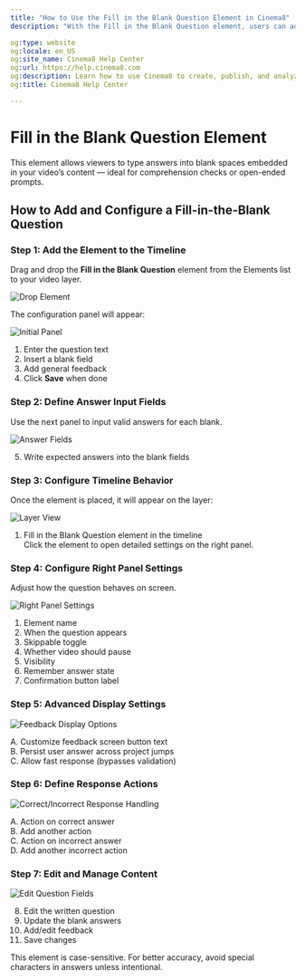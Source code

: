 ```yaml
---
title: "How to Use the Fill in the Blank Question Element in Cinema8"
description: "With the Fill in the Blank Question element, users can add questions with blanks to any part of their video."

og:type: website
og:locale: en_US
og:site_name: Cinema8 Help Center
og:url: https://help.cinema8.com
og:description: Learn how to use Cinema8 to create, publish, and analyze interactive videos.
og:title: Cinema8 Help Center

---
```



# Fill in the Blank Question Element

<Callout type="info">
This element allows viewers to type answers into blank spaces embedded in your video’s content — ideal for comprehension checks or open-ended prompts.
</Callout>

## How to Add and Configure a Fill-in-the-Blank Question

<Steps>

### Step 1: Add the Element to the Timeline

Drag and drop the **Fill in the Blank Question** element from the Elements list to your video layer.

![Drop Element](/screenshot/questions/fillintheBlankQ1.webp)

The configuration panel will appear:

![Initial Panel](/screenshot/questions/fillintheBlankQ2.webp)

1. Enter the question text  
2. Insert a blank field  
3. Add general feedback  
4. Click **Save** when done

### Step 2: Define Answer Input Fields

Use the next panel to input valid answers for each blank.

![Answer Fields](/screenshot/questions/fillintheBlankQ3.webp)

5. Write expected answers into the blank fields

### Step 3: Configure Timeline Behavior

Once the element is placed, it will appear on the layer:

![Layer View](/screenshot/questions/fillintheBlankQ4.webp)

1. Fill in the Blank Question element in the timeline  
Click the element to open detailed settings on the right panel.

### Step 4: Configure Right Panel Settings

Adjust how the question behaves on screen.

![Right Panel Settings](/screenshot/questions/fillintheBlankQ5.webp)

1. Element name  
2. When the question appears  
3. Skippable toggle  
4. Whether video should pause  
5. Visibility  
6. Remember answer state  
7. Confirmation button label

### Step 5: Advanced Display Settings

![Feedback Display Options](/screenshot/questions/fillintheBlankQ6.webp)

A. Customize feedback screen button text  
B. Persist user answer across project jumps  
C. Allow fast response (bypasses validation)

### Step 6: Define Response Actions

![Correct/Incorrect Response Handling](/screenshot/questions/fillintheBlankQ7.webp)

A. Action on correct answer  
B. Add another action  
C. Action on incorrect answer  
D. Add another incorrect action

### Step 7: Edit and Manage Content

![Edit Question Fields](/screenshot/questions/fillintheBlankQ8.webp)

8. Edit the written question  
9. Update the blank answers  
10. Add/edit feedback  
11. Save changes

</Steps>

<Callout type="important">
This element is case-sensitive. For better accuracy, avoid special characters in answers unless intentional.
</Callout>

